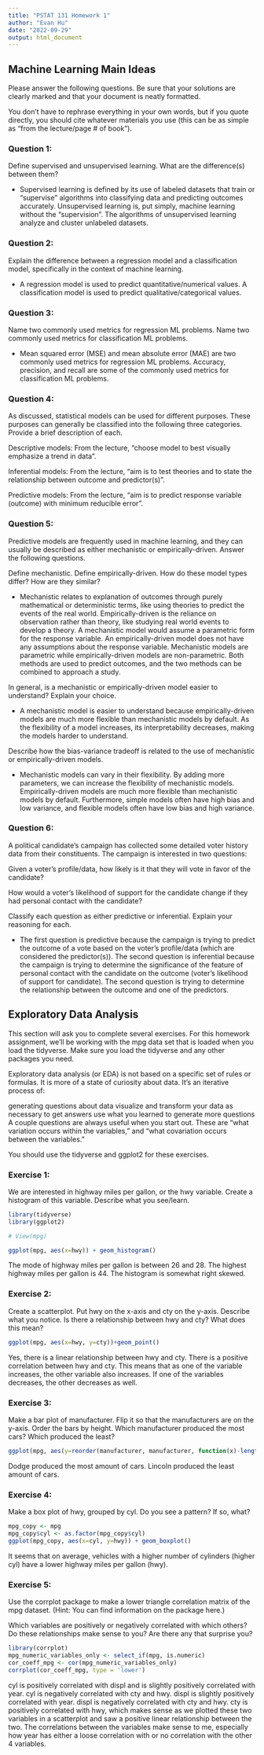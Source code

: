 ```yaml
---
title: "PSTAT 131 Homework 1"
author: "Evan Hu"
date: "2022-09-29"
output: html_document
---
```


## Machine Learning Main Ideas
Please answer the following questions. Be sure that your solutions are clearly marked and that your document is neatly formatted.

You don’t have to rephrase everything in your own words, but if you quote directly, you should cite whatever materials you use (this can be as simple as “from the lecture/page # of book”).

### Question 1:
Define supervised and unsupervised learning. What are the difference(s) between them?

* Supervised learning is defined by its use of labeled datasets that train or "supervise" algorithms into classifying data and predicting outcomes accurately. Unsupervised learning is, put simply, machine learning without the "supervision". The algorithms of unsupervised learning analyze and cluster unlabeled datasets. 

### Question 2:
Explain the difference between a regression model and a classification model, specifically in the context of machine learning.

* A regression model is used to predict quantitative/numerical values. A classification model is used to predict qualitative/categorical values. 

### Question 3:
Name two commonly used metrics for regression ML problems. Name two commonly used metrics for classification ML problems.

* Mean squared error (MSE) and mean absolute error (MAE) are two commonly used metrics for regression ML problems. Accuracy, precision, and recall are some of the commonly used metrics for classification ML problems.

### Question 4:
As discussed, statistical models can be used for different purposes. These purposes can generally be classified into the following three categories. Provide a brief description of each.

Descriptive models: From the lecture, "choose model to best visually emphasize a trend in data". 

Inferential models: From the lecture, "aim is to test theories and to state the relationship between outcome and predictor(s)".

Predictive models: From the lecture, "aim is to predict response variable (outcome) with minimum reducible error". 

### Question 5:
Predictive models are frequently used in machine learning, and they can usually be described as either mechanistic or empirically-driven. Answer the following questions.

Define mechanistic. Define empirically-driven. How do these model types differ? How are they similar?

* Mechanistic relates to explanation of outcomes through purely mathematical or deterministic terms, like using theories to predict the events of the real world. Empirically-driven is the reliance on observation rather than theory, like studying real world events to develop a theory. A mechanistic model would assume a parametric form for the response variable. An empirically-driven model does not have any assumptions about the response variable. Mechanistic models are parametric while empirically-driven models are non-parametric. Both methods are used to predict outcomes, and the two methods can be combined to approach a study. 

In general, is a mechanistic or empirically-driven model easier to understand? Explain your choice.

* A mechanistic model is easier to understand because empirically-driven models are much more flexible than mechanistic models by default. As the flexibility of a model increases, its interpretability decreases, making the models harder to understand. 

Describe how the bias-variance tradeoff is related to the use of mechanistic or empirically-driven models.

* Mechanistic models can vary in their flexibility. By adding more parameters, we can increase the flexibility of mechanistic models. Empirically-driven models are much more flexible than mechanistic models by default. Furthermore, simple models often have high bias and low variance, and flexible models often have low bias and high variance. 

### Question 6:
A political candidate’s campaign has collected some detailed voter history data from their constituents. The campaign is interested in two questions:

Given a voter’s profile/data, how likely is it that they will vote in favor of the candidate?

How would a voter’s likelihood of support for the candidate change if they had personal contact with the candidate?

Classify each question as either predictive or inferential. Explain your reasoning for each.

* The first question is predictive because the campaign is trying to predict the outcome of a vote based on the voter's profile/data (which are considered the predictor(s)). The second question is inferential because the campaign is trying to determine the significance of the feature of personal contact with the candidate on the outcome (voter's likelihood of support for candidate). The second question is trying to determine the relationship between the outcome and one of the predictors. 

## Exploratory Data Analysis
This section will ask you to complete several exercises. For this homework assignment, we’ll be working with the mpg data set that is loaded when you load the tidyverse. Make sure you load the tidyverse and any other packages you need.

Exploratory data analysis (or EDA) is not based on a specific set of rules or formulas. It is more of a state of curiosity about data. It’s an iterative process of:

generating questions about data
visualize and transform your data as necessary to get answers
use what you learned to generate more questions
A couple questions are always useful when you start out. These are “what variation occurs within the variables,” and “what covariation occurs between the variables.”

You should use the tidyverse and ggplot2 for these exercises.

### Exercise 1:
We are interested in highway miles per gallon, or the hwy variable. Create a histogram of this variable. Describe what you see/learn.

```r
library(tidyverse)
library(ggplot2)

# View(mpg)

ggplot(mpg, aes(x=hwy)) + geom_histogram()

```

The mode of highway miles per gallon is between 26 and 28. The highest highway miles per gallon is 44. The histogram is somewhat right skewed.

### Exercise 2:
Create a scatterplot. Put hwy on the x-axis and cty on the y-axis. Describe what you notice. Is there a relationship between hwy and cty? What does this mean?

```r
ggplot(mpg, aes(x=hwy, y=cty))+geom_point()

```

Yes, there is a linear relationship between hwy and cty. There is a positive correlation between hwy and cty. This means that as one of the variable increases, the other variable also increases. If one of the variables decreases, the other decreases as well. 

### Exercise 3:
Make a bar plot of manufacturer. Flip it so that the manufacturers are on the y-axis. Order the bars by height. Which manufacturer produced the most cars? Which produced the least?

```r
ggplot(mpg, aes(y=reorder(manufacturer, manufacturer, function(x)-length(x))))+geom_bar()

```

Dodge produced the most amount of cars. Lincoln produced the least amount of cars. 

### Exercise 4:
Make a box plot of hwy, grouped by cyl. Do you see a pattern? If so, what?

```r
mpg_copy <- mpg
mpg_copy$cyl <- as.factor(mpg_copy$cyl)
ggplot(mpg_copy, aes(x=cyl, y=hwy)) + geom_boxplot()
```

It seems that on average, vehicles with a higher number of cylinders (higher cyl) have a lower highway miles per gallon (hwy). 

### Exercise 5:
Use the corrplot package to make a lower triangle correlation matrix of the mpg dataset. (Hint: You can find information on the package here.)

Which variables are positively or negatively correlated with which others? Do these relationships make sense to you? Are there any that surprise you?

``` r
library(corrplot)
mpg_numeric_variables_only <- select_if(mpg, is.numeric)
cor_coeff_mpg <- cor(mpg_numeric_variables_only)
corrplot(cor_coeff_mpg, type = 'lower')
```

cyl is positively correlated with displ and is slightly positively correlated with year. cyl is negatively correlated with cty and hwy. displ is slightly positively correlated with year. displ is negatively correlated with cty and hwy. cty is positively correlated with hwy, which makes sense as we plotted these two variables in a scatterplot and saw a positive linear relationship between the two. The correlations between the variables make sense to me, especially how year has either a loose correlation with or no correlation with the other 4 variables. 